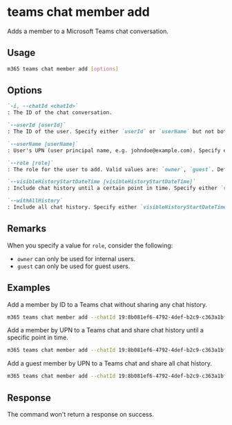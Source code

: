
# teams chat member add

Adds a member to a Microsoft Teams chat conversation.

## Usage

```sh
m365 teams chat member add [options]
```

## Options

```md definition-list
`-i, --chatId <chatId>`
: The ID of the chat conversation.

`--userId [userId]`
: The ID of the user. Specify either `userId` or `userName` but not both.

`--userName [userName]`
: User's UPN (user principal name, e.g. johndoe@example.com). Specify either `userId` or `userName` but not both.

`--role [role]`
: The role for the user to add. Valid values are: `owner`, `guest`. Defaults to `owner`.

`--visibleHistoryStartDateTime [visibleHistoryStartDateTime]`
: Include chat history until a certain point in time. Specify either `visibleHistoryStartDateTime`, `withAllHistory` or neither.

`--withAllHistory`
: Include all chat history. Specify either `visibleHistoryStartDateTime`, `withAllHistory` or neither.
```

<Global />

## Remarks

When you specify a value for `role`, consider the following:

- `owner` can only be used for internal users.
- `guest` can only be used for guest users.

## Examples

Add a member by ID to a Teams chat without sharing any chat history.

```sh
m365 teams chat member add --chatId 19:8b081ef6-4792-4def-b2c9-c363a1bf41d5_5031bb31-22c0-4f6f-9f73-91d34ab2b32d@unq.gbl.spaces --userId bd94e214-7852-48b0-a326-5a34b2a02183
```

Add a member by UPN to a Teams chat and share chat history until a specific point in time.

```sh
m365 teams chat member add --chatId 19:8b081ef6-4792-4def-b2c9-c363a1bf41d5_5031bb31-22c0-4f6f-9f73-91d34ab2b32d@unq.gbl.spaces --userName john.doe@contoso.com --visibleHistoryStartDateTime 2023-05-03T12:00:00Z
```

Add a guest member by UPN to a Teams chat and share all chat history.

```sh
m365 teams chat member add --chatId 19:8b081ef6-4792-4def-b2c9-c363a1bf41d5_5031bb31-22c0-4f6f-9f73-91d34ab2b32d@unq.gbl.spaces --userName nelson.wilke@fabrikam.com --role guest --withAllHistory
```

## Response

The command won't return a response on success.
